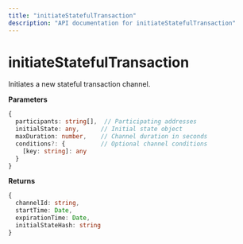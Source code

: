 ```yaml
---
title: "initiateStatefulTransaction"
description: "API documentation for initiateStatefulTransaction"
---
```


# initiateStatefulTransaction

Initiates a new stateful transaction channel.

**Parameters**
```typescript
{
  participants: string[],  // Participating addresses
  initialState: any,      // Initial state object
  maxDuration: number,    // Channel duration in seconds
  conditions?: {          // Optional channel conditions
    [key: string]: any
  }
}
```

**Returns**
```typescript
{
  channelId: string,
  startTime: Date,
  expirationTime: Date,
  initialStateHash: string
}
```


